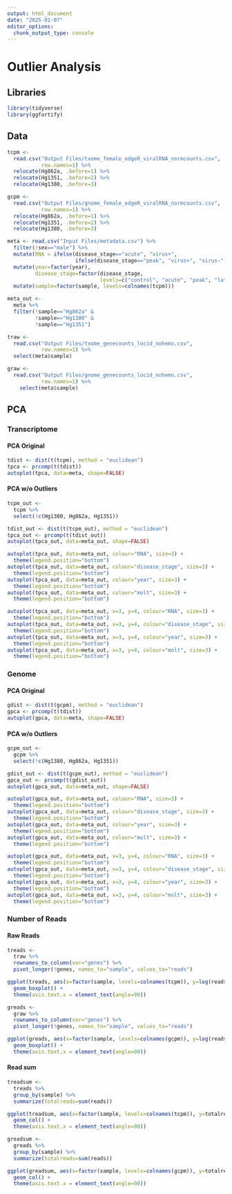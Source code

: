 ```yaml
---
output: html_document
date: "2025-01-07"
editor_options: 
  chunk_output_type: console
---
```


# Outlier Analysis

## Libraries 
```r
library(tidyverse)
library(ggfortify)
```

## Data
```r
tcpm <- 
  read.csv("Output Files/txome_female_edgeR_viralRNA_normcounts.csv",
           row.names=1) %>% 
  relocate(Hg862a, .before=1) %>% 
  relocate(Hg1351, .before=2) %>% 
  relocate(Hg1380, .before=3)

gcpm <- 
  read.csv("Output Files/gnome_female_edgeR_viralRNA_normcounts.csv",
           row.names=1) %>% 
  relocate(Hg862a, .before=1) %>% 
  relocate(Hg1351, .before=2) %>% 
  relocate(Hg1380, .before=3)

meta <- read.csv("Input Files/metadata.csv") %>% 
  filter(!sex=="male") %>% 
  mutate(RNA = ifelse(disease_stage=="acute", "virus+", 
                      ifelse(disease_stage=="peak", "virus+", "virus-"))) %>% 
  mutate(year=factor(year),
         disease_stage=factor(disease_stage, 
                              levels=c("control", "acute", "peak", "late"))) %>% 
  mutate(sample=factor(sample, levels=colnames(tcpm)))

meta_out <- 
  meta %>% 
  filter(!sample=="Hg862a" &
         !sample=="Hg1380" &
         !sample=="Hg1351")

traw <- 
  read.csv("Output Files/txome_genecounts_locid_nohemo.csv",
           row.names=1) %>% 
  select(meta$sample)

graw <- 
  read.csv("Output Files/gnome_genecounts_locid_nohemo.csv",
           row.names=1) %>% 
    select(meta$sample)
```

## PCA
### Transcriptome
#### PCA Original
```r
tdist <- dist(t(tcpm), method = "euclidean")
tpca <- prcomp(t(tdist))
autoplot(tpca, data=meta, shape=FALSE)
```

#### PCA w/o Outliers
```r
tcpm_out <- 
  tcpm %>% 
  select(!c(Hg1380, Hg862a, Hg1351))

tdist_out <- dist(t(tcpm_out), method = "euclidean")
tpca_out <- prcomp(t(tdist_out))
autoplot(tpca_out, data=meta_out, shape=FALSE)

autoplot(tpca_out, data=meta_out, colour="RNA", size=3) +
  theme(legend.position="bottom")
autoplot(tpca_out, data=meta_out, colour="disease_stage", size=3) +
  theme(legend.position="bottom")
autoplot(tpca_out, data=meta_out, colour="year", size=3) +
  theme(legend.position="bottom")
autoplot(tpca_out, data=meta_out, colour="molt", size=3) +
  theme(legend.position="bottom")

autoplot(tpca_out, data=meta_out, x=3, y=4, colour="RNA", size=3) +
  theme(legend.position="bottom")
autoplot(tpca_out, data=meta_out, x=3, y=4, colour="disease_stage", size=3) +
  theme(legend.position="bottom")
autoplot(tpca_out, data=meta_out, x=3, y=4, colour="year", size=3) +
  theme(legend.position="bottom")
autoplot(tpca_out, data=meta_out, x=3, y=4, colour="molt", size=3) +
  theme(legend.position="bottom")
```


### Genome
#### PCA Original
```r
gdist <- dist(t(gcpm), method = "euclidean")
gpca <- prcomp(t(tdist))
autoplot(gpca, data=meta, shape=FALSE)
```

#### PCA w/o Outliers
```r
gcpm_out <- 
  gcpm %>% 
  select(!c(Hg1380, Hg862a, Hg1351))

gdist_out <- dist(t(gcpm_out), method = "euclidean")
gpca_out <- prcomp(t(gdist_out))
autoplot(gpca_out, data=meta_out, shape=FALSE)

autoplot(gpca_out, data=meta_out, colour="RNA", size=3) +
  theme(legend.position="bottom")
autoplot(gpca_out, data=meta_out, colour="disease_stage", size=3) +
  theme(legend.position="bottom")
autoplot(gpca_out, data=meta_out, colour="year", size=3) +
  theme(legend.position="bottom")
autoplot(gpca_out, data=meta_out, colour="molt", size=3) +
  theme(legend.position="bottom")

autoplot(gpca_out, data=meta_out, x=3, y=4, colour="RNA", size=3) +
  theme(legend.position="bottom")
autoplot(gpca_out, data=meta_out, x=3, y=4, colour="disease_stage", size=3) +
  theme(legend.position="bottom")
autoplot(gpca_out, data=meta_out, x=3, y=4, colour="year", size=3) +
  theme(legend.position="bottom")
autoplot(gpca_out, data=meta_out, x=3, y=4, colour="molt", size=3) +
  theme(legend.position="bottom")
```

### Number of Reads
#### Raw Reads
```r
treads <- 
  traw %>% 
  rownames_to_column(var="genes") %>% 
  pivot_longer(!genes, names_to="sample", values_to="reads")

ggplot(treads, aes(x=factor(sample, levels=colnames(tcpm)), y=log(reads))) +
  geom_boxplot() +
  theme(axis.text.x = element_text(angle=90))

greads <- 
  graw %>% 
  rownames_to_column(var="genes") %>% 
  pivot_longer(!genes, names_to="sample", values_to="reads")

ggplot(greads, aes(x=factor(sample, levels=colnames(gcpm)), y=log(reads))) +
  geom_boxplot() +
  theme(axis.text.x = element_text(angle=90))
```

#### Read sum
```r
treadsum <- 
  treads %>% 
  group_by(sample) %>% 
  summarize(totalreads=sum(reads))

ggplot(treadsum, aes(x=factor(sample, levels=colnames(tcpm)), y=totalreads)) +
  geom_col() +
  theme(axis.text.x = element_text(angle=90))

greadsum <- 
  greads %>% 
  group_by(sample) %>% 
  summarize(totalreads=sum(reads))

ggplot(greadsum, aes(x=factor(sample, levels=colnames(gcpm)), y=totalreads)) +
  geom_col() +
  theme(axis.text.x = element_text(angle=90))
```

